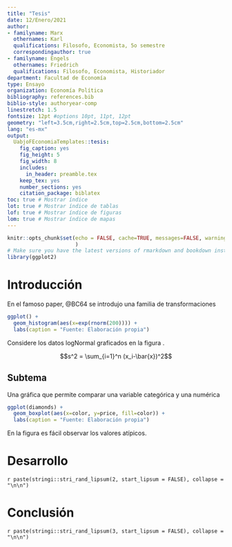 ```yaml
---
title: "Tesis"
date: 12/Enero/2021
author:
- familyname: Marx
  othernames: Karl
  qualifications: Filosofo, Economista, 5o semestre
  correspondingauthor: true
- familyname: Engels
  othernames: Friedrich 
  qualifications: Filosofo, Economista, Historiador
department: Facultad de Economía
type: Ensayo
organization: Economía Política
bibliography: references.bib
biblio-style: authoryear-comp
linestretch: 1.5
fontsize: 12pt #options 10pt, 11pt, 12pt
geometry: "left=3.5cm,right=2.5cm,top=2.5cm,bottom=2.5cm"
lang: "es-mx"
output:
  UabjoFEconomiaTemplates::tesis:
    fig_caption: yes
    fig_height: 5
    fig_width: 8
    includes:
      in_header: preamble.tex
    keep_tex: yes
    number_sections: yes
    citation_package: biblatex
toc: true # Mostrar índice
lot: true # Mostrar índice de tablas
lof: true # Mostrar índice de figuras
lom: true # Mostrar índice de mapas
---
```



```r
knitr::opts_chunk$set(echo = FALSE, cache=TRUE, messages=FALSE, warning=FALSE 
                      )
# Make sure you have the latest versions of rmarkdown and bookdown installed
library(ggplot2)
```


# Introducción
En el famoso paper, @BC64 se introdujo una familia de transformaciones \dots

```r
ggplot() +
  geom_histogram(aes(x=exp(rnorm(200)))) +
  labs(caption = "Fuente: Elaboración propia")
```

Considere los datos logNormal graficados en la figura \ref{fig:histogram}.

$$s^2 = \sum_{i=1}^n (x_i-\bar{x})^2$$

## Subtema

Una gráfica que permite comparar una variable categórica y una numérica




```r
ggplot(diamonds) +
  geom_boxplot(aes(x=color, y=price, fill=color)) +
  labs(caption = "Fuente: Elaboración propia")
```

En la figura \ref{fig:boxplot} es fácil observar los valores atípicos.

# Desarrollo

`r paste(stringi::stri_rand_lipsum(2, start_lipsum = FALSE), collapse = "\n\n")`




\begin{mapa}
  \caption{Un mapa de diabetes.}
  \includegraphics{images/estatal_diabetes.png}
  \footnotesize{Fuente: Elaboración propia con datos de la ENSANUT}
\end{mapa}


\newpage

# Conclusión

`r paste(stringi::stri_rand_lipsum(3, start_lipsum = FALSE), collapse = "\n\n")`
